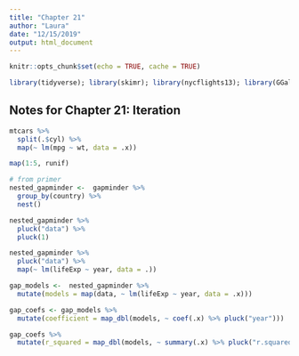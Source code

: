 ```yaml
---
title: "Chapter 21"
author: "Laura"
date: "12/15/2019"
output: html_document
---
```


```r
knitr::opts_chunk$set(echo = TRUE, cache = TRUE)

library(tidyverse); library(skimr); library(nycflights13); library(GGally); library(ggstance); library(lvplot); library(hexbin); library(modelr); library(magrittr); library(stringr); library(htmlwidgets); library(forcats);  library(lubridate); #library(maps); library(mapproj);

```

## Notes for Chapter 21: Iteration

```r
mtcars %>% 
  split(.$cyl) %>% 
  map(~ lm(mpg ~ wt, data = .x))

map(1:5, runif)

# from primer
nested_gapminder <-  gapminder %>%
  group_by(country) %>%
  nest()

nested_gapminder %>%
  pluck("data") %>%
  pluck(1)

nested_gapminder %>%  
  pluck("data") %>%
  map(~ lm(lifeExp ~ year, data = .))

gap_models <-  nested_gapminder %>%
  mutate(models = map(data, ~ lm(lifeExp ~ year, data = .x)))

gap_coefs <- gap_models %>%
  mutate(coefficient = map_dbl(models, ~ coef(.x) %>% pluck("year")))

gap_coefs %>%
  mutate(r_squared = map_dbl(models, ~ summary(.x) %>% pluck("r.squared")))


```


